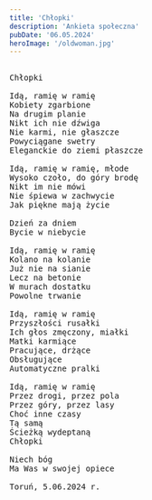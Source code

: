 ```yaml
---
title: 'Chłopki'
description: 'Ankieta społeczna'
pubDate: '06.05.2024'
heroImage: '/oldwoman.jpg'
---
```

<pre>
  
Chłopki

Idą, ramię w ramię
Kobiety zgarbione
Na drugim planie
Nikt ich nie dźwiga
Nie karmi, nie głaszcze
Powyciągane swetry
Eleganckie do ziemi płaszcze

Idą, ramię w ramię, młode
Wysoko czoło, do góry brodę
Nikt im nie mówi
Nie śpiewa w zachwycie
Jak piękne mają życie

Dzień za dniem
Bycie w niebycie

Idą, ramię w ramię 
Kolano na kolanie
Już nie na sianie
Lecz na betonie
W murach dostatku
Powolne trwanie

Idą, ramię w ramię
Przyszłości rusałki
Ich głos zmęczony, miałki
Matki karmiące
Pracujące, drżące
Obsługujące
Automatyczne pralki

Idą, ramię w ramię
Przez drogi, przez pola
Przez góry, przez lasy
Choć inne czasy
Tą samą
Ścieżką wydeptaną
Chłopki

Niech bóg 
Ma Was w swojej opiece

Toruń, 5.06.2024 r.

</pre>
